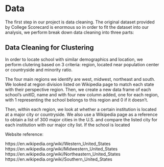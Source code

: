 
# Data

The first step in our project is data cleaning. The original dataset provided by College Scorecard is enormous so in order to fit the dataset into our analysis, we perform break down data cleaning into three parts:

## Data Cleaning for Clustering

In order to locate school with similar demographics and location, we perform clutering based on 3 criteria: region, located near population center or countryside and minority ratio. 

The four main regions we identify are west, midwest, northeast and south. We looked at region division listed on Wikipedia page to match each state with their perspective region. Then, we create a new data frame of each school's unitID, name and with four new column added, one for each region, with 1 representing the school belongs to this region and 0 if it doesn't.  

Then, within each region, we look at whether a certain institution is located at a major city or countryside. We also use a Wikipedia page as a reference to obtain a list of 300 major cities in the U.S. and compare the listed city for each institution with our major city list. If the school is located 












Website reference:

https://en.wikipedia.org/wiki/Western_United_States
https://en.wikipedia.org/wiki/Midwestern_United_States
https://en.wikipedia.org/wiki/Northeastern_United_States
https://en.wikipedia.org/wiki/Southern_United_States


